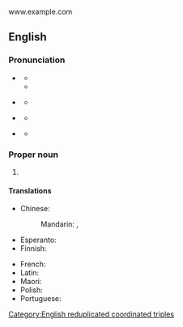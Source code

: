 www.example.com

==English==
===Pronunciation===
{{Wikipedia|Pronunciation of "www"}}
* {{a|US|UK}} {{IPA|/ˈdʌb.əl.juː ˈdʌb.əl.juː ˈdʌb.əl.juː/|lang=en}}
** {{audio|En-uk-WWW.ogg|Audio (UK)|lang=en}}
** {{audio|en-us-www-1.ogg|Audio (US)|lang=en}}
* {{a|Southern US}} {{IPA|/ˈdʌb.jə ˈdʌb.jə ˈdʌb.jə/|lang=en}}
**{{audio|en-us-www-2.ogg|Audio (Southern US)|lang=en}}
*{{a|GenAm}} {{IPA|/ˈdʌb ˈdʌb ˈdʌb/|lang=en|qual1=variant or rapid}} 
**{{audio|en-US-dub dub dub.ogg|Audio (US)|lang=en}}
*{{a|UK}} {{IPA|[dʌɥʊ̆dʌɥʊ̆dʌbˡju]|lang=en|qual1=variant or rapid}} 
**{{audio|En-uk-dubydubydublyoo.ogg|Audio (UK)|lang=en}}

===Proper noun===
{{en-proper noun}}

# {{initialism of|World Wide Web|lang=en}}

====Translations====
{{trans-top|World Wide Web (abbreviation)}}
* Chinese:
*: Mandarin: {{t+|cmn|萬維網|sc=Hani}}, {{t+|cmn|万维网|tr=wànwéiwǎng|sc=Hani}}
* Esperanto: {{t|eo|TTT}}
* Finnish: {{t|fi|www}}
{{trans-mid}}
* French: {{t+|fr|WWW|m}}
* Latin: {{t|la|TTT}}
* Maori: {{t|mi|TAW (Tukutuku Ao Whānui)}}
* Polish: {{t+|pl|WWW|m}}
* Portuguese: {{t+|pt|WWW|f}}
{{trans-bottom}}

[[Category:English reduplicated coordinated triples]]